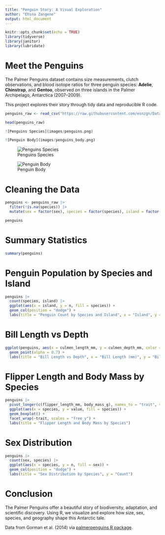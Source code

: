 ```yaml
---
title: "Penguin Story: A Visual Exploration"
author: "Ehsna Zangene"
output: html_document
---
```


```r
knitr::opts_chunk$set(echo = TRUE)
library(tidyverse)
library(janitor)
library(lubridate)
```

# Meet the Penguins

The Palmer Penguins dataset contains size measurements, clutch observations, and blood isotope ratios for three penguin species: **Adelie**, **Chinstrap**, and **Gentoo**, observed on three islands in the Palmer Archipelago, Antarctica (2007–2009).

This project explores their story through tidy data and reproducible R code.

```r
penguins_raw <- read_csv("https://raw.githubusercontent.com/esnzgn/DataViz-R-Course/main/data/penguins_raw.csv") |> clean_names()

head(penguins_raw)

![Penguins Species](images/penguins.png)

![Penguin Body](images/penguins_body.png)

```

![Penguins Species](images/penguins.png)

![Penguin Body](images/penguins_body.png)

# Cleaning the Data

```r
penguins <- penguins_raw |> 
  filter(!is.na(species)) |> 
  mutate(sex = factor(sex), species = factor(species), island = factor(island))

penguins
```

# Summary Statistics

```r
summary(penguins)
```

# Penguin Population by Species and Island

```r
penguins |> 
  count(species, island) |> 
  ggplot(aes(x = island, y = n, fill = species)) +
  geom_col(position = "dodge") +
  labs(title = "Penguin Count by Species and Island", x = "Island", y = "Count")
```

# Bill Length vs Depth

```r
ggplot(penguins, aes(x = culmen_length_mm, y = culmen_depth_mm, color = species, shape = sex)) +
  geom_point(alpha = 0.7) +
  labs(title = "Bill Length vs Depth", x = "Bill Length (mm)", y = "Bill Depth (mm)")
```

# Flipper Length and Body Mass by Species

```r
penguins |> 
  pivot_longer(c(flipper_length_mm, body_mass_g), names_to = "trait", values_to = "value") |> 
  ggplot(aes(x = species, y = value, fill = species)) +
  geom_boxplot() +
  facet_wrap(~trait, scales = "free_y") +
  labs(title = "Flipper Length and Body Mass by Species")
```

# Sex Distribution

```r
penguins |> 
  count(sex, species) |> 
  ggplot(aes(x = species, y = n, fill = sex)) +
  geom_col(position = "dodge") +
  labs(title = "Sex Distribution by Species", y = "Count")
```

# Conclusion

The Palmer Penguins offer a beautiful story of biodiversity, adaptation, and scientific discovery. Using R, we visualize and explore how size, sex, species, and geography shape this Antarctic tale.

Data from Gorman et al. (2014) via [palmerpenguins R package](https://journal.r-project.org/articles/RJ-2022-020/RJ-2022-020.pdf).
